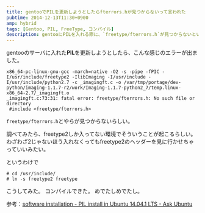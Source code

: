 ```yaml
---
title: gentooでPILを更新しようとしたらfterrors.hが見つからないって言われた
pubtime: 2014-12-13T11:30+0900
amp: hybrid
tags: [Gentoo, PIL, FreeType, コンパイル]
description: gentooにPILを入れる際に、`freetype/fterrors.h`が見つからないというエラーが出る場合の対処方法です。
---
```


gentooのサーバに入れた**PIL**を更新しようとしたら、こんな感じのエラーが出ました。
```
x86_64-pc-linux-gnu-gcc -march=native -O2 -s -pipe -fPIC -I/usr/include/freetype2 -IlibImaging -I/usr/include -I/usr/include/python2.7 -c _imagingft.c -o /var/tmp/portage/dev-python/imaging-1.1.7-r2/work/Imaging-1.1.7-python2_7/temp.linux-x86_64-2.7/_imagingft.o
_imagingft.c:73:31: fatal error: freetype/fterrors.h: No such file or directory
 #include <freetype/fterrors.h>
```
`freetype/fterrors.h`とやらが見つからないらしい。

調べてみたら、freetype2しか入ってない環境でそういうことが起こるらしい。
わざわざ2じゃないほう入れなくってもfreetype2のヘッダーを見に行かせちゃっていいみたい。

というわけで
```
# cd /usr/include/
# ln -s freetype2 freetype
```
こうしてみた。
コンパイルできた。
めでたしめでたし。

参考：[software installation - PIL install in Ubuntu 14.04.1 LTS - Ask Ubuntu](http://askubuntu.com/questions/507459/pil-install-in-ubuntu-14-04-1-lts)
